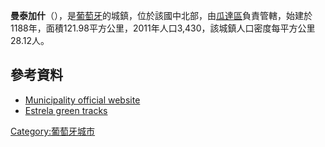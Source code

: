 {{Coord|40|24|N|7|32|W|display=title}}

'''曼泰加什'''（{{lang-pt|Manteigas}}），是[[葡萄牙|葡萄牙]]的城鎮，位於該國中北部，由[[瓜達區|瓜達區]]負責管轄，始建於1188年，面積121.98平方公里，2011年人口3,430，該城鎮人口密度每平方公里28.12人。

==參考資料==
*[http://www.cm-manteigas.pt Municipality official website] {{Wayback|url=http://www.cm-manteigas.pt/ |date=20210125085435 }}
*[http://www.manteigastrilhosverdes.com/en/ Estrela green tracks] {{Wayback|url=http://www.manteigastrilhosverdes.com/en/ |date=20170225083244 }}

{{Portugal-geo-stub}}
[[Category:葡萄牙城市|Category:葡萄牙城市]]